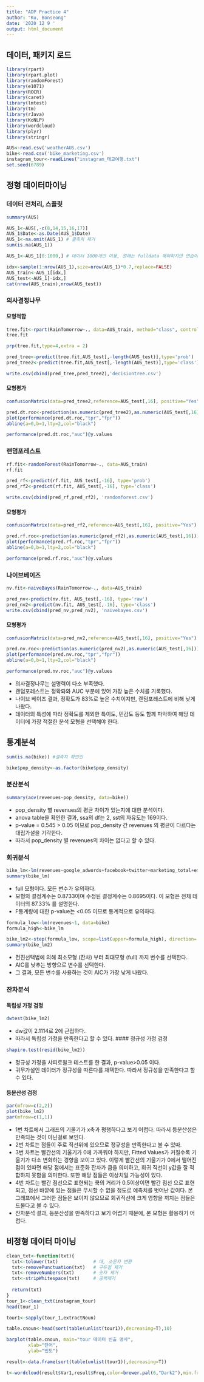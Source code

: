 ---
title: "ADP Practice 4"
author: "Ku, Bonseong"
date: '2020 12 9 '
output: html_document
---

## 데이터, 패키지 로드
```{r, warning=FALSE, message=FALSE}
library(rpart)
library(rpart.plot)
library(randomForest)
library(e1071)
library(ROCR)
library(caret)
library(lmtest)
library(tm)
library(rJava)
library(KoNLP)
library(wordcloud)
library(plyr)
library(stringr)

AUS<-read.csv('weatherAUS.csv')
bike<-read.csv('bike_marketing.csv')
instagram_tour<-readLines("instagram_태교여행.txt")
set.seed(6789)
```

## 정형 데이터마이닝
### 데이터 전처리, 스플릿
```{r}
summary(AUS)
```
```{r}
AUS_1<-AUS[,-c(8,14,15,16,17)]
AUS_1$Date<-as.Date(AUS_1$Date)
AUS_1<-na.omit(AUS_1) # 결측치 제거
sum(is.na(AUS_1))
```
```{r}
AUS_1<-AUS_1[0:1000,] # 데이터 1000개만 이용, 원래는 fulldata 해야하지만 연습이니까...

idx<-sample(1:nrow(AUS_1),size=nrow(AUS_1)*0.7,replace=FALSE)
AUS_train<-AUS_1[idx,]
AUS_test<-AUS_1[-idx,]
cat(nrow(AUS_train),nrow(AUS_test))
```


### 의사결정나무
#### 모형적합
```{r}
tree.fit<-rpart(RainTomorrow~., data=AUS_train, method="class", control = rpart.control(maxdepth=5, minsplit=15))
tree.fit
```
```{r}
prp(tree.fit,type=4,extra = 2)
```
```{r}
pred_tree<-predict(tree.fit,AUS_test[,-length(AUS_test)],type='prob')
pred_tree2<-predict(tree.fit,AUS_test[,-length(AUS_test)],type='class')

write.csv(cbind(pred_tree,pred_tree2),'decisiontree.csv')
```
#### 모형평가
```{r}
confusionMatrix(data=pred_tree2,reference=AUS_test[,16], positive="Yes")
```
```{r}
pred.dt.roc<-prediction(as.numeric(pred_tree2),as.numeric(AUS_test[,16]))
plot(performance(pred.dt.roc,"tpr","fpr"))
abline(a=0,b=1,lty=2,col="black")
```

```{r}
performance(pred.dt.roc,"auc")@y.values
```
### 랜덤포레스트
```{r}
rf.fit<-randomForest(RainTomorrow~., data=AUS_train)
rf.fit
```
```{r}
pred_rf<-predict(rf.fit, AUS_test[,-16], type='prob')
pred_rf2<-predict(rf.fit, AUS_test[,-16], type='class')

write.csv(cbind(pred_rf,pred_rf2), 'randomforest.csv')
```
#### 모형평가
```{r}
confusionMatrix(data=pred_rf2,reference=AUS_test[,16], positive="Yes")
```
```{r}
pred.rf.roc<-prediction(as.numeric(pred_rf2),as.numeric(AUS_test[,16]))
plot(performance(pred.rf.roc,"tpr","fpr"))
abline(a=0,b=1,lty=2,col="black")
```
```{r}
performance(pred.rf.roc,"auc")@y.values
```

### 나이브베이즈
```{r}
nv.fit<-naiveBayes(RainTomorrow~., data=AUS_train)
```
```{r}
pred_nv<-predict(nv.fit, AUS_test[,-16], type='raw')
pred_nv2<-predict(nv.fit, AUS_test[,-16], type='class')
write.csv(cbind(pred_nv,pred_nv2), 'naivebayes.csv')
```
#### 모형평가
```{r}
confusionMatrix(data=pred_nv2,reference=AUS_test[,16], positive="Yes")
```
```{r}
pred.nv.roc<-prediction(as.numeric(pred_nv2),as.numeric(AUS_test[,16]))
plot(performance(pred.nv.roc,"tpr","fpr"))
abline(a=0,b=1,lty=2,col="black")
```
```{r}
performance(pred.nv.roc,"auc")@y.values
```
- 의사결정나무는 설명력이 다소 부족했다.
- 랜덤포레스트는 정확돠와 AUC 부분에 있어 가장 높은 수치를 기록했다.
- 나이브 베이즈 결과, 정확도가 83%로 높은 수치이지만, 랜덤포레스트에 비해 낮게 나왔다.
- 데이터의 특성에 따라 정확도를 제외한 특이도, 민감도 등도 함께 파악하여 해당 데이터에 가장 적절한 분석 모형을 선택해야 한다.

## 통계분석
```{r}
sum(is.na(bike)) #결측치 확인인
```
```{r}
bike$pop_density<-as.factor(bike$pop_density)
```
### 분산분석
```{r}
summary(aov(revenues~pop_density, data=bike))
```
- pop_density 별 revenues의 평균 차이가 있는지에 대한 분석이다.
- anova table을 확인한 결과, ssa의 df는 2, sst의 자유도는 169이다.
- p-value = 0.545 > 0.05 이므로 pop_density 간 revenues 의 평균이 다르다는 대립가설을 기각한다.
- 따라서 pop_density 별 revenues의 차이는 없다고 할 수 있다.

### 회귀분석
```{r}
bike_lm<-lm(revenues~google_adwords+facebook+twitter+marketing_total+employees, data=bike)
summary(bike_lm)
```
- full 모형이다. 모든 변수가 유의하다.
- 모형의 결정계수는 0.8733이며 수정된 결정계수는 0.8695이다. 이 모형은 전체 데이터의 87.33% 를 설명한다.
- F통계량에 대한 p-value는 <0.05 이므로 통계적으로 유의하다.

```{r}
formula_low<-lm(revenues~1, data=bike)
formula_high<-bike_lm

bike_lm2<-step(formula_low, scope=list(upper=formula_high), direction='forward')
summary(bike_lm2)
```
- 전진선택법에 의해 최소모형 (잔차) 부터 최대모형 (full) 까지 변수를 선택한다.
- AIC를 낮추는 방향으로 변수를 선택한다.
- 그 결과, 모든 변수를 사용하는 것이 AIC가 가장 낮게 나왔다.

### 잔차분석
#### 독립성 가정 검정
```{r}
dwtest(bike_lm2)
```
- dw값이 2.1114로 2에 근접하다.
- 따라서 독립성 가정을 만족한다고 할 수 있다.
#### 정규성 가정 검정
```{r}
shapiro.test(resid(bike_lm2))
```
- 정규성 가정을 샤피로윌크 테스트를 한 결과, p-value>0.05 이다.
- 귀무가설인 데이터가 정규성을 따른다를 채택한다. 따라서 정규성을 만족한다고 할 수 있다.

#### 등분산성 검정
```{r}
par(mfrow=c(2,2))
plot(bike_lm2)
par(mfrow=c(1,1))
```
- 1번 차트에서 그래프의 기울기가 x축과 평행하다고 보기 어렵다. 따라서 등분산성은 만족되는 것이 아닌걸로 보인다.
- 2번 차트는 점들이 주로 직선위에 있으므로 정규성을 만족한다고 볼 수 있따.
- 3번 차트는 빨간선의 기울기가 0에 가까워야 하지만, Fitted Values가 커질수록 기울기가 다소 변화하는 경향을 보이고 있다. 이렇게 빨간선의 기울기가 0에서 떨어진 점이 있따면 해당 점에서는 표준화 잔차가 큼을 의미하고, 회귀 직선이 y값을 잘 적합하지 못함을 의미한다. 또한 해당 점들은 이상치일 가능성이 있다.
- 4번 차트는 빨간 점선으로 표현되는 쿡의 거리가 0.5이상이면 빨간 점선 으로 표현되고, 점선 바깥에 있는 점들은 무시할 수 없을 정도로 예측치를 벗어난 값이다. 본 그래프에서 그러한 점들은 보이지 않으므로 회귀직선에 크게 영향을 끼치는 점들은 드물다고 볼 수 있다.
- 잔차분석 결과, 등분산성을 만족하다고 보기 어렵기 때문에, 본 모형은 활용하기 어렵다.

## 비정형 데이터 마이닝
```{r}
clean_txt<-function(txt){
  txt<-tolower(txt)             # 대, 소문자 변환
  txt<-removePunctuation(txt)   # 구두점 제거
  txt<-removeNumbers(txt)       # 숫자 제거
  txt<-stripWhitespace(txt)     # 공백제거
  
  return(txt)
}
tour_1<-clean_txt(instagram_tour)
head(tour_1)
```
```{r}
tour1<-sapply(tour_1,extractNoun)

table.cnoun<-head(sort(table(unlist(tour1)),decreasing=T),10)

barplot(table.cnoun, main="tour 데이터 빈출 명사", 
        xlab="단어",
        ylab="빈도")
```
```{r}
result<-data.frame(sort(table(unlist(tour1)),decreasing=T))

t<-wordcloud(result$Var1,result$Freq,color=brewer.pal(6,"Dark2"),min.freq=20)
```
